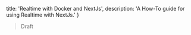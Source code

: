   title: 'Realtime with Docker and NextJs',
  description: 'A How-To guide for using Realtime with NextJs.'
}

> Draft